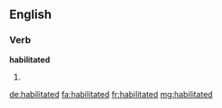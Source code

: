 ==English==

===Verb===
'''habilitated'''

# {{past of|habilitate}}

[[de:habilitated]]
[[fa:habilitated]]
[[fr:habilitated]]
[[mg:habilitated]]